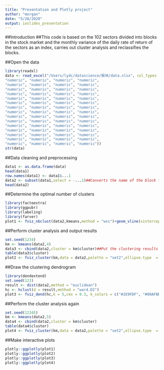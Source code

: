 ```yaml
---
title: "Presentation and Plotly project"
author: "morgan"
date: "5/28/2020"
output: ioslides_presentation
---
```


##Introduction
##This code is based on the 102 sectors divided into blocks in the stock market and the monthly variance of the daily rate of return of the sectors as an index, carries out cluster analysis and reclassifies the blocks.

##Open the data
```r
library(readxl)
data <- read_excel("/Users/lydc/datascience/板块/data.xlsx", col_types = c("text",
"numeric", "numeric", "numeric", "numeric",
"numeric", "numeric", "numeric", "numeric",
"numeric", "numeric", "numeric", "numeric",
"numeric", "numeric", "numeric", "numeric",
"numeric", "numeric", "numeric", "numeric",
"numeric", "numeric", "numeric", "numeric",
"numeric", "numeric", "numeric", "numeric",
"numeric", "numeric", "numeric", "numeric",
"numeric", "numeric", "numeric", "numeric",
"numeric", "numeric", "numeric", "numeric",
"numeric", "numeric", "numeric", "numeric",
"numeric", "numeric", "numeric", "numeric",
"numeric", "numeric", "numeric", "numeric",
"numeric", "numeric", "numeric", "numeric",
"numeric", "numeric", "numeric", "numeric"))
str(data)
```

##Data cleaning and preprocessing
```r
data1 <- as.data.frame(data)
head(data1)
row.names(data1) <- data1$...1
data2 <- subset(data1,select = -...1)##Converts the name of the block from a variable to a label
head(data2)
```

##Determine the optimal number of clusters
```r
library(factoextra)
library(ggpubr)
library(labeling)
library(farver)
plot1 <- fviz_nbclust(data2,kmeans,method = "wss")+geom_vline(xintercept = 4,linetype = 2)##The results show that the best cluster number is 4
```

##Perform cluster analysis and output results
```r
set.seed(1234)
km <- kmeans(data2,4)
data3 <- cbind(data2,cluster = km$cluster)##Put the clustering results into the data
table(data3$cluster)
plot2 <- fviz_cluster(km,data = data2,palette = "set2",ellipse.type  = "euclid",ellipse.level = 1.2,star.plot = TRUE,repel = TRUE,ggtheme = theme_minimal(),pointsize = 1.0,labelsize = 4,outlier.shape = 50)##Show the clustering results
```

##Draw the clustering dendrogram
```r
library(dendextend)
set.seed(123)
result <- dist(data2,method = "euclidean")
hc <- hclust(d = result,method = "ward.D2")
plot3 <- fviz_dend(hc,k = 5,cex = 0.3, k_colors = c("#2E9FDF", "#00AFBB", "#E7B800", "#FC4E07"),color_labels_by_k = TRUE,rect = TRUE)##The result of the dendrogram shows that a cluster number of five is also a good choice
```

##Perform the cluster analysis again
```r
set.seed(12345)
km <- kmeans(data2,5)
data4 <- cbind(data2,cluster = km$cluster)
table(data4$cluster)
plot4 <- fviz_cluster(km,data = data2,palette = "set2",ellipse.type  = "euclid",ellipse.level = 1.2,star.plot = TRUE,repel = TRUE,ggtheme = theme_minimal(),pointsize = 1.0,labelsize = 4,outlier.shape = 50)
```

##Make interactive plots
```r
plotly::ggplotly(plot1)
plotly::ggplotly(plot2)
plotly::ggplotly(plot3)
plotly::ggplotly(plot4)
```
